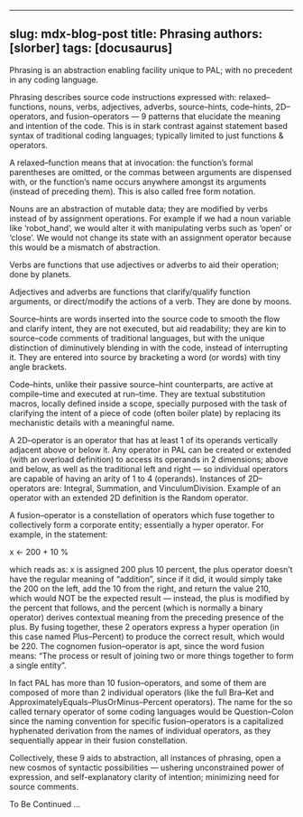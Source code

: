 
---
slug: mdx-blog-post
title: Phrasing 
authors: [slorber]
tags: [docusaurus]
---


Phrasing is an abstraction enabling facility unique to PAL; with no precedent in any coding language.

Phrasing describes source code instructions expressed with: relaxed–functions, nouns, verbs, adjectives, adverbs, source–hints, code–hints, 2D–operators, and fusion–operators — 9 patterns that elucidate the meaning and intention of the code. This is in stark contrast against statement based syntax of traditional coding languages; typically limited to just functions & operators.

A relaxed–function means that at invocation: the function’s formal parentheses are omitted, or the commas between arguments are dispensed with, or the function’s name occurs anywhere amongst its arguments (instead of preceding them). This is also called free form notation.

Nouns are an abstraction of mutable data; they are modified by verbs instead of by assignment operations. For example if we had a noun variable like ‘robot_hand’, we would alter it with manipulating verbs such as ‘open’ or ‘close’. We would not change its state with an assignment operator because this would be a mismatch of abstraction.

Verbs are functions that use adjectives or adverbs to aid their operation; done by planets.

Adjectives and adverbs are functions that clarify/qualify function arguments, or direct/modify the actions of a verb. They are done by moons.

Source–hints are words inserted into the source code to smooth the flow and clarify intent, they are not executed, but aid readability; they are kin to source–code comments of traditional languages, but with the unique distinction of diminutively blending in with the code, instead of interrupting it. They are entered into source by bracketing a word (or words) with tiny angle brackets.

Code–hints, unlike their passive source–hint counterparts, are active at compile–time and executed at run–time. They are textual substitution macros, locally defined inside a scope, specially purposed with the task of clarifying the intent of a piece of code (often boiler plate) by replacing its mechanistic details with a meaningful name.

A 2D–operator is an operator that has at least 1 of its operands vertically adjacent above or below it. Any operator in PAL can be created or extended (with an overload definition) to access its operands in 2 dimensions; above and below, as well as the traditional left and right — so individual operators are capable of having an arity of 1 to 4 (operands). Instances of 2D–operators are: Integral, Summation, and VinculumDivision. Example of an operator with an extended 2D definition is the Random operator.

A fusion–operator is a constellation of operators which fuse together to collectively form a corporate entity; essentially a hyper operator. For example, in the statement:

x ← 200 + 10 %

which reads as: x is assigned 200 plus 10 percent, the plus operator doesn’t have the regular meaning of “addition”, since if it did, it would simply take the 200 on the left, add the 10 from the right, and return the value 210, which would NOT be the expected result — instead, the plus is modified by the percent that follows, and the percent (which is normally a binary operator) derives contextual meaning from the preceding presence of the plus. By fusing together, these 2 operators express a hyper operation (in this case named Plus–Percent) to produce the correct result, which would be 220. The cognomen fusion–operator is apt, since the word fusion means: “The process or result of joining two or more things together to form a single entity”.

In fact PAL has more than 10 fusion–operators, and some of them are composed of more than 2 individual operators (like the full Bra–Ket and ApproximatelyEquals–PlusOrMinus–Percent operators). The name for the so called ternary operator of some coding languages would be Question–Colon since the naming convention for specific fusion–operators is a capitalized hyphenated derivation from the names of individual operators, as they sequentially appear in their fusion constellation.

Collectively, these 9 aids to abstraction, all instances of phrasing, open a new cosmos of syntactic possibilities — ushering unconstrained power of expression, and self-explanatory clarity of intention; minimizing need for source comments.

To Be Continued …

